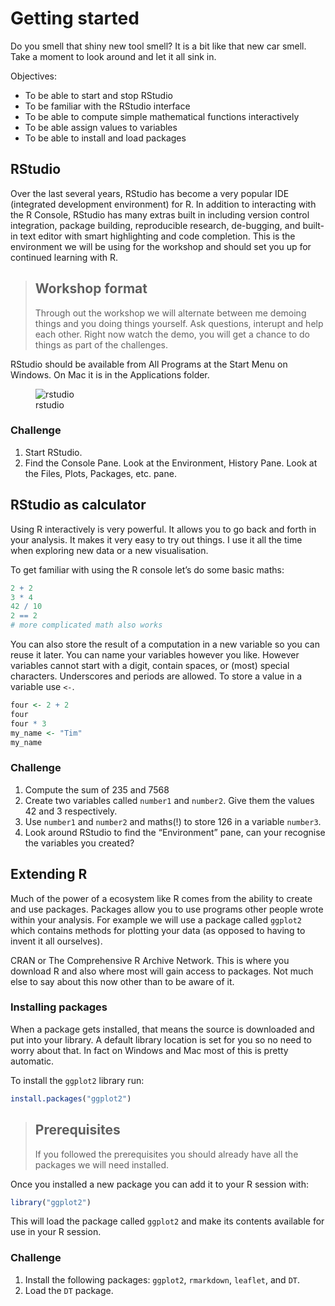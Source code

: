 # Getting started

Do you smell that shiny new tool smell? It is a bit like that new car
smell. Take a moment to look around and let it all sink in.


Objectives:

* To be able to start and stop RStudio
* To be familiar with the RStudio interface
* To be able to compute simple mathematical functions interactively
* To be able assign values to variables
* To be able to install and load packages


## RStudio

Over the last several years, RStudio has become a very popular IDE (integrated
development environment) for R. In addition to interacting with the R Console,
RStudio has many extras built in including version control integration, package
building, reproducible research, de-bugging, and built-in text editor with
smart highlighting and code completion. This is the environment we will be
using for the workshop and should set you up for continued learning with R.

> ## Workshop format
>
> Through out the workshop we will alternate between me demoing things
> and you doing things yourself. Ask questions, interupt and help each
> other. Right now watch the demo, you will get a chance to do things
> as part of the challenges.

RStudio should be available from All Programs at the Start Menu on Windows. On
Mac it is in the Applications folder.

![rstudio](imgs/rstudio.jpg)


### Challenge
1. Start RStudio.
2. Find the Console Pane. Look at the Environment, History Pane. Look at
   the Files, Plots, Packages, etc. pane.


## RStudio as calculator

Using R interactively is very powerful. It allows you to go back and forth
in your analysis. It makes it very easy to try out things. I use it all the
time when exploring new data or a new visualisation.

To get familiar with using the R console let's do some basic maths:

```r
2 + 2
3 * 4
42 / 10
2 == 2
# more complicated math also works
```

You can also store the result of a computation in a new variable so you can
reuse it later. You can name your variables however you like. However variables
cannot start with a digit, contain spaces, or (most) special characters.
Underscores and periods are allowed. To store a value in a variable use `<-`.

```r
four <- 2 + 2
four
four * 3
my_name <- "Tim"
my_name
```

### Challenge
1. Compute the sum of 235 and 7568
2. Create two variables called `number1` and `number2`. Give them the values
   42 and 3 respectively.
3. Use `number1` and `number2` and maths(!) to store 126 in a variable `number3`.
4. Look around RStudio to find the "Environment" pane, can your recognise the
   variables you created?


## Extending R

Much of the power of a ecosystem like R comes from the ability to create
and use packages. Packages allow you to use programs other people wrote within
your analysis. For example we will use a package called `ggplot2` which contains
methods for plotting your data (as opposed to having to invent it all ourselves).

CRAN or The Comprehensive R Archive Network. This is where you download R
and also where most will gain access to packages. Not much else to say about
this now other than to be aware of it.

### Installing packages

When a package gets installed, that means the source is downloaded and put
into your library. A default library location is set for you so no need to
worry about that. In fact on Windows and Mac most of this is pretty automatic.

To install the `ggplot2` library run:

```r
install.packages("ggplot2")
```

> ## Prerequisites
>
> If you followed the prerequisites you should already have all the packages
> we will need installed.

Once you installed a new package you can add it to your R session with:

```r
library("ggplot2")
```

This will load the package called `ggplot2` and make its contents available for
use in your R session.

### Challenge
1. Install the following packages: `ggplot2`, `rmarkdown`, `leaflet`, and
   `DT`.
2. Load the `DT` package.
